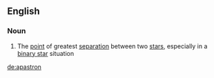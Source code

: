 ==English==

===Noun===
{{eng-noun}}

# {{astronomy}} The [[point]] of greatest [[separation]] between two [[star]]s, especially in a [[binary star]] situation

[[de:apastron]]